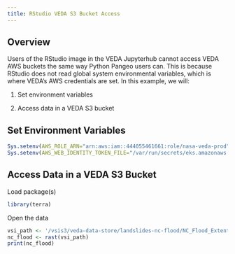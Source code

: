 ```yaml
---
title: RStudio VEDA S3 Bucket Access
---
```


## Overview
Users of the RStudio image in the VEDA Jupyterhub cannot access VEDA AWS buckets the same way Python Pangeo users can. This is because RStudio does not read global system environmental variables, which is where VEDA’s AWS credentials are set. In this example, we will:

1. Set environment variables

2. Access data in a VEDA S3 bucket

## Set Environment Variables

```r
Sys.setenv(AWS_ROLE_ARN="arn:aws:iam::444055461661:role/nasa-veda-prod")
Sys.setenv(AWS_WEB_IDENTITY_TOKEN_FILE="/var/run/secrets/eks.amazonaws.com/serviceaccount/token")
```

## Access Data in a VEDA S3 Bucket

Load package(s)

```r
library(terra)
```

Open the data

```r
vsi_path <- '/vsis3/veda-data-store/landslides-nc-flood/NC_Flood_Extent_2024-09-29.tif'
nc_flood <- rast(vsi_path)
print(nc_flood)
```